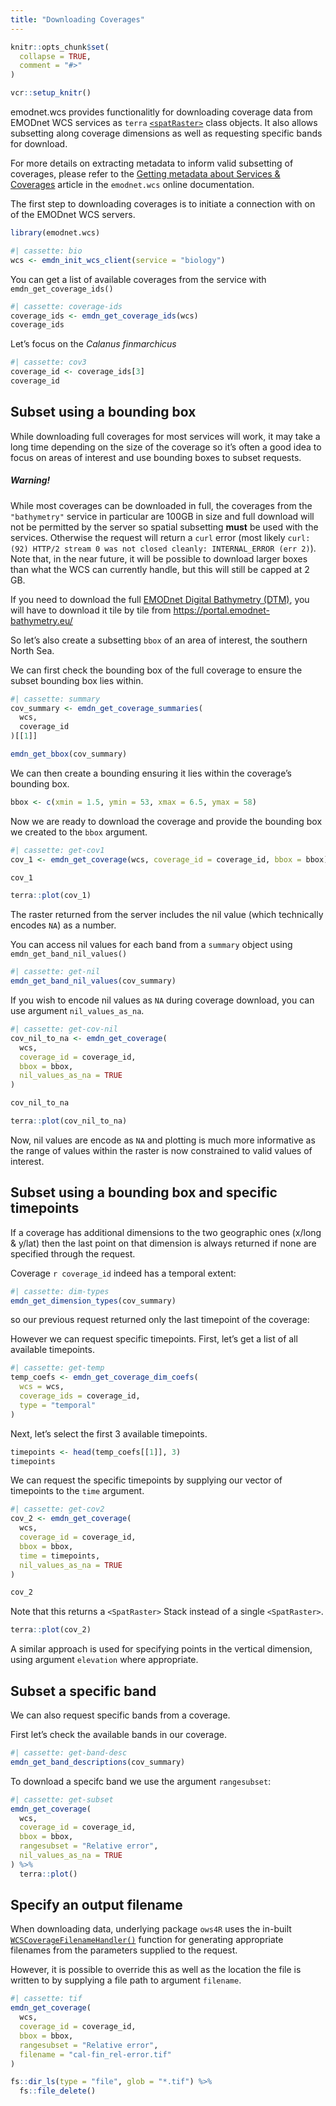```yaml
---
title: "Downloading Coverages"
---
```


```r
knitr::opts_chunk$set(
  collapse = TRUE,
  comment = "#>"
)

vcr::setup_knitr()
```

emodnet.wcs provides functionalitly for downloading coverage data from EMODnet WCS services as `terra` [`<spatRaster>`](https://rspatial.github.io/terra/reference/SpatRaster-class.html) class objects. It also allows subsetting along coverage dimensions as well as requesting specific bands for download.

For more details on extracting metadata to inform valid subsetting of coverages, please refer to the [Getting metadata about Services & Coverages](https://emodnet.github.io/emodnet.wcs/articles/metadata.html) article in the `emodnet.wcs` online documentation.


The first step to downloading coverages is to initiate a connection with on of the EMODnet WCS servers.

```r
library(emodnet.wcs)
```


```r
#| cassette: bio
wcs <- emdn_init_wcs_client(service = "biology")

```

You can get a list of available coverages from the service with `emdn_get_coverage_ids()`

```r
#| cassette: coverage-ids
coverage_ids <- emdn_get_coverage_ids(wcs)
coverage_ids
```

Let's focus on the _Calanus finmarchicus_
```r
#| cassette: cov3
coverage_id <- coverage_ids[3]
coverage_id

```


## Subset using a bounding box

While downloading full coverages for most services will work, it may take a long time depending on the size of the coverage so it's often a good idea to focus on areas of interest and use bounding boxes to subset requests.

<div class="alert alert-warning" role="alert">

<h5> **Warning!**</h5>

<p>While most coverages can be downloaded in full, the coverages from the `"bathymetry"` service in particular are 100GB in size and full download will not be permitted by the server so spatial subsetting **must** be used with the services. Otherwise the request will return a `curl` error (most likely ` curl: (92) HTTP/2 stream 0 was not closed cleanly: INTERNAL_ERROR (err 2)`). Note that, in the near future, it will be possible to download larger boxes than what the WCS can currently handle, but this will still be capped at 2 GB.</p>

<p>If you need to download the full [EMODnet Digital Bathymetry (DTM)](https://data.europa.eu/data/datasets/emodnet_bathymetry?locale=en), you will have to download it tile by tile from <https://portal.emodnet-bathymetry.eu/></p>

</div>

So let's also create a subsetting `bbox` of an area of interest, the southern North Sea. 

We can first check the bounding box of the full coverage to ensure the subset bounding box lies within.

```r
#| cassette: summary
cov_summary <- emdn_get_coverage_summaries(
  wcs,
  coverage_id
)[[1]]

emdn_get_bbox(cov_summary)
```

We can then create a bounding ensuring it lies within the coverage's bounding box.
```r
bbox <- c(xmin = 1.5, ymin = 53, xmax = 6.5, ymax = 58)
```


Now we are ready to download the coverage and provide the bounding box we created to the `bbox` argument.

```r
#| cassette: get-cov1
cov_1 <- emdn_get_coverage(wcs, coverage_id = coverage_id, bbox = bbox)

cov_1
```

```r
terra::plot(cov_1)
```

The raster returned from the server includes the nil value (which technically encodes `NA`) as a number.

You can access nil values for each band from a `summary` object using `emdn_get_band_nil_values()`

```r
#| cassette: get-nil
emdn_get_band_nil_values(cov_summary)
```

If you wish to encode nil values as `NA` during coverage download, you can use argument `nil_values_as_na`.

```r
#| cassette: get-cov-nil
cov_nil_to_na <- emdn_get_coverage(
  wcs,
  coverage_id = coverage_id,
  bbox = bbox,
  nil_values_as_na = TRUE
)

cov_nil_to_na
```

```r
terra::plot(cov_nil_to_na)
```

Now, nil values are encode as `NA` and plotting is much more informative as the range of values within the raster is now constrained to valid values of interest.

## Subset using a bounding box and specific timepoints

If a coverage has additional dimensions to the two geographic ones (x/long & y/lat) then the last point on that dimension is always returned if none are specified through the request.

Coverage `r coverage_id` indeed has a temporal extent:

```r
#| cassette: dim-types
emdn_get_dimension_types(cov_summary)
```

so our previous request returned only the last timepoint of the coverage:

However we can request specific timepoints. First, let's get a list of all available timepoints.

```r
#| cassette: get-temp
temp_coefs <- emdn_get_coverage_dim_coefs(
  wcs = wcs,
  coverage_ids = coverage_id,
  type = "temporal"
)
```

Next, let's select the first 3 available timepoints.
```r
timepoints <- head(temp_coefs[[1]], 3)
timepoints
```

We can request the specific timepoints by supplying our vector of timepoints to the `time` argument.
```r
#| cassette: get-cov2
cov_2 <- emdn_get_coverage(
  wcs,
  coverage_id = coverage_id,
  bbox = bbox,
  time = timepoints,
  nil_values_as_na = TRUE
)
```

```r
cov_2
```

Note that this returns a ` <SpatRaster>` Stack instead of a single `<SpatRaster>`.
```r
terra::plot(cov_2)
```


A similar approach is used for specifying points in the vertical dimension, using argument `elevation` where appropriate.

## Subset a specific band

We can also request specific bands from a coverage. 

First let's check the available bands in our coverage.

```r
#| cassette: get-band-desc
emdn_get_band_descriptions(cov_summary)
```

To download a specifc band we use the argument `rangesubset`:
```r
#| cassette: get-subset
emdn_get_coverage(
  wcs,
  coverage_id = coverage_id,
  bbox = bbox,
  rangesubset = "Relative error",
  nil_values_as_na = TRUE
) %>%
  terra::plot()
```



## Specify an output filename

When downloading data, underlying package `ows4R` uses the in-built [`WCSCoverageFilenameHandler()`](https://eblondel.github.io/ows4R/reference/WCSCoverageFilenameHandler.html) function for generating appropriate filenames from the parameters supplied to the request.

However, it is possible to override this as well as the location the file is written to by supplying a file path to argument `filename`.

```r
#| cassette: tif
emdn_get_coverage(
  wcs,
  coverage_id = coverage_id,
  bbox = bbox,
  rangesubset = "Relative error",
  filename = "cal-fin_rel-error.tif"
)
```


```r
fs::dir_ls(type = "file", glob = "*.tif") %>%
  fs::file_delete()
```

